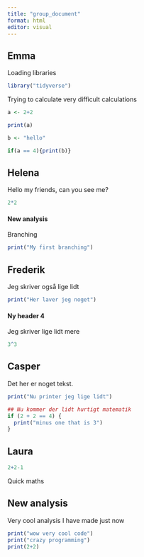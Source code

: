 ```yaml
---
title: "group_document"
format: html
editor: visual
---
```


## Emma

Loading libraries

```r
library("tidyverse")
```

Trying to calculate very difficult calculations

```r
a <- 2+2

print(a)
```

```r
b <- "hello"

if(a == 4){print(b)}
```

## Helena

Hello my friends, can you see me?

```r
2*2
```

#### New analysis

Branching

```r
print("My first branching")
```

## Frederik

Jeg skriver også lige lidt

```r
print("Her laver jeg noget")
```

#### Ny header 4

Jeg skriver lige lidt mere

```r
3^3
```

## Casper

Det her er noget tekst.

```r
print("Nu printer jeg lige lidt")
```

```r
## Nu kommer der lidt hurtigt matematik
if (2 + 2 == 4) {
  print("minus one that is 3")
}
```

## Laura

```r
2+2-1
```

Quick maths

## New analysis 

Very cool analysis I have made just now

```r
print("wow very cool code")
print("crazy programming")
print(2+2)
```
